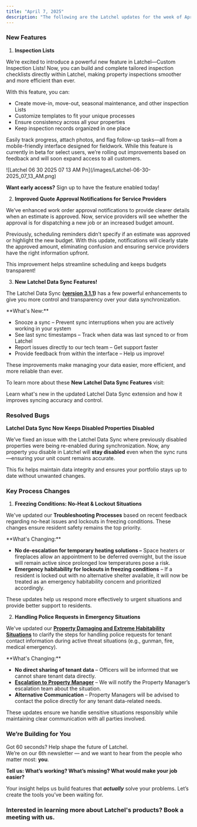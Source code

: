 ```yaml
---
title: "April 7, 2025"
description: "The following are the Latchel updates for the week of April 7, 2025."
---
```


### New Features

1. **Inspection Lists**

We’re excited to introduce a powerful new feature in Latchel—Custom Inspection Lists\! Now, you can build and complete tailored inspection checklists directly within Latchel, making property inspections smoother and more efficient than ever.

With this feature, you can: 

- Create move-in, move-out, seasonal maintenance, and other inspection Lists
- Customize templates to fit your unique processes 
- Ensure consistency across all your properties 
- Keep inspection records organized in one place

Easily track progress, attach photos, and flag follow-up tasks—all from a mobile-friendly interface designed for fieldwork. While this feature is currently in beta for select users, we’re rolling out improvements based on feedback and will soon expand access to all customers.

<Frame>
  ![Latchel 06 30 2025 07 13 AM Pn](/images/Latchel-06-30-2025_07_13_AM.png)
</Frame>

**Want early access?** Sign up to have the feature enabled today\!

<CardGroup cols={2}>
  <Card title="Sign up here!" icon="file-pen" iconType="duotone" color="#f99b8a" horizontal href="Want early access? Sign up to have the feature enabled today! ">
    
  </Card>
</CardGroup>

2. **Improved Quote Approval Notifications for Service Providers**

We’ve enhanced work order approval notifications to provide clearer details when an estimate is approved. Now, service providers will see whether the approval is for dispatching a new job or an increased budget amount.

Previously, scheduling reminders didn’t specify if an estimate was approved or highlight the new budget. With this update, notifications will clearly state the approved amount, eliminating confusion and ensuring service providers have the right information upfront.

This improvement helps streamline scheduling and keeps budgets transparent\!

3. **New Latchel Data Sync Features\!**

The Latchel Data Sync **(**[**version 3.1.1**](https://chromewebstore.google.com/detail/latchel-data-sync/cefobanegfgmcneibgdbcjbegnnoafob)**)** has a few powerful enhancements to give you more control and transparency over your data synchronization.

<Check>
  **What's New:**

  - Snooze a sync – Prevent sync interruptions when you are actively working in your system
  - See last sync timestamps – Track when data was last synced to or from Latchel 
  - Report issues directly to our tech team – Get support faster
  - Provide feedback from within the interface – Help us improve\!
</Check>

These improvements make managing your data easier, more efficient, and more reliable than ever.

To learn more about these **New Latchel Data Sync Features** visit:

<Card title="The New Latchel Data Sync Extension" icon="plug-circle-check" iconType="duotone" color="#ff9b8a" href="/s/topic/0TO5e000000h9wqGAA/The-New-Latchel-Data-Sync-Extension">
  Learn what's new in the updated Latchel Data Sync extension and how it improves syncing accuracy and control.
</Card>

### **Resolved Bugs**

**Latchel Data Sync Now Keeps Disabled Properties Disabled**

We’ve fixed an issue with the Latchel Data Sync where previously disabled properties were being re-enabled during synchronization. Now, any property you disable in Latchel will **stay disabled** even when the sync runs—ensuring your unit count remains accurate.

This fix helps maintain data integrity and ensures your portfolio stays up to date without unwanted changes.

### **Key Process Changes**

1. **Freezing Conditions: No-Heat & Lockout Situations**

We've updated our **Troubleshooting Processes** based on recent feedback regarding no-heat issues and lockouts in freezing conditions. These changes ensure resident safety remains the top priority.

<Check>
  **What's Changing:**

  - **No de-escalation for temporary heating solutions –** Space heaters or fireplaces allow an appointment to be deferred overnight, but the issue will remain active since prolonged low temperatures pose a risk. 
  - **Emergency habitability for lockouts in freezing conditions** – If a resident is locked out with no alternative shelter available, it will now be treated as an emergency habitability concern and prioritized accordingly.
</Check>

These updates help us respond more effectively to urgent situations and provide better support to residents.

2. **Handling Police Requests in Emergency Situations**

We've updated our [**Property Damaging and Extreme Habitability Situations**](/s/topic/0TO5e000000h9wqGAA/Emergency-Escalations-Property-Damaging-and-Extreme-Habitability-Situations) to clarify the steps for handling police requests for tenant contact information during active threat situations (e.g., gunman, fire, medical emergency).

<Check>
  **What's Changing:**

  - **No direct sharing of tenant data** – Officers will be informed that we cannot share tenant data directly. 
  - [**Escalation to Property Manager**](/s/topic/0TO5e000000h9wqGAA/How-to-Update-Your-Escalation-Contacts) – We will notify the Property Manager’s escalation team about the situation. 
  - **Alternative Communication** – Property Managers will be advised to contact the police directly for any tenant data-related needs.
</Check>

These updates ensure we handle sensitive situations responsibly while maintaining clear communication with all parties involved.

### **We’re Building for You**

Got 60 seconds? Help shape the future of Latchel.\
We’re on our 6th newsletter — and we want to hear from the people who matter most: **you**.

**Tell us: What’s working? What’s missing? What would make your job easier?**

<CardGroup cols={2}>
  <Card title="Share your feedback here — it’s quick and impactful." icon="message-pen" iconType="duotone" color="#ff9b8a" horizontal href="https://forms.gle/fndzwWLczhkWjBQc8">
    
  </Card>
</CardGroup>

Your insight helps us build features that **_actually_** solve your problems. Let’s create the tools you’ve been waiting for.

### **Interested in learning more about Latchel's products? Book a meeting with us.**

<CardGroup cols={2}>
  <Card title="Get a Demo" icon="comments-question-check" iconType="duotone" color="#ff9b8a" horizontal href="https://latchel.com/demo-request-releases/">
    
  </Card>
</CardGroup>